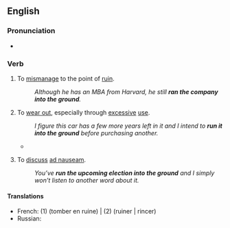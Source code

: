 ==English==

===Pronunciation===
* {{audio|en|En-au-run into the ground.ogg|Audio (AU)}}

===Verb===
{{head|en|verb}}

# {{lb|en|transitive|idiomatic}} To [[mismanage]] to the point of [[ruin]].
#: ''Although he has an MBA from Harvard, he still '''ran the company into the ground'''.''
# {{lb|en|transitive|idiomatic}} To [[wear out]], especially through [[excessive]] [[use]].
#: ''I figure this car has a few more years left in it and I intend to '''run it into the ground''' before purchasing another.''
#* {{quote-journal
|en
|date=January 5, 2011
|author=Jonathan Stevenson
|title=Arsenal 0 - 0 Man City
|work=BBC
|url=http://news.bbc.co.uk/sport2/hi/football/eng_prem/9331164.stm
|page=
|passage=City sent on Adam Johnson for the ineffective Jo and the Englishman at least gave notice that he wanted to run at the Arsenal defence, but his team-mates had been '''run into the ground''' by then and no-one could get up in support of the winger.}}
# {{lb|en|transitive|idiomatic}} To [[discuss]] [[ad nauseam]].
#: ''You’ve '''run the upcoming election into the ground''' and I simply won’t listen to another word about it.''

====Translations====
{{trans-top|To wear out, especially through excessive use}}
* French: (1) {{t|fr|laisser se détériorer}} (tomber en ruine) | (2) {{t|fr|user à fond }} (ruiner | rincer)
* Russian: {{t+|ru|загнать}}
{{trans-mid}}
{{trans-bottom}}